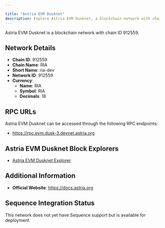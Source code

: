 ```yaml
---

title: "Astria EVM Dusknet"
description: Explore Astria EVM Dusknet, a blockchain network with chain ID 912559. Learn about its native currency, RIA, and how to interact with the network.
---
```




Astria EVM Dusknet is a blockchain network with chain ID 912559.

## Network Details

- **Chain ID**: 912559
- **Chain Name**: RIA
- **Short Name**: ria-dev
- **Network ID**: 912559
- **Currency**: 
  - **Name**: RIA
  - **Symbol**: RIA
  - **Decimals**: 18

## RPC URLs

Astria EVM Dusknet can be accessed through the following RPC endpoints:

- https://rpc.evm.dusk-3.devnet.astria.org

## Astria EVM Dusknet Block Explorers

- [Astria EVM Dusknet Explorer](https://explorer.evm.dusk-3.devnet.astria.org)

## Additional Information

- **Official Website**: https://docs.astria.org

## Sequence Integration Status

This network does not yet have Sequence support but is available for deployment.
